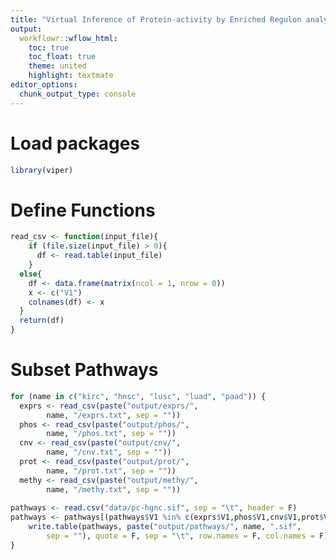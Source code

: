 ```yaml
---
title: "Virtual Inference of Protein-activity by Enriched Regulon analysis (Master Regulator Analysis)"
output:
  workflowr::wflow_html:
    toc: true
    toc_float: true
    theme: united
    highlight: textmate
editor_options:
  chunk_output_type: console
---
```


# Load packages
```r
library(viper)
```

# Define Functions
```r
read_csv <- function(input_file){
    if (file.size(input_file) > 0){
      df <- read.table(input_file)
    }
  else{
    df <- data.frame(matrix(ncol = 1, nrow = 0))
    x <- c("V1")
    colnames(df) <- x
  }
  return(df)
}
```


# Subset Pathways
```r
for (name in c("kirc", "hnsc", "lusc", "luad", "paad")) {
  exprs <- read_csv(paste("output/exprs/",
        name, "/exprs.txt", sep = ""))
  phos <- read_csv(paste("output/phos/",
        name, "/phos.txt", sep = ""))
  cnv <- read_csv(paste("output/cnv/",
        name, "/cnv.txt", sep = ""))
  prot <- read_csv(paste("output/prot/",
        name, "/prot.txt", sep = ""))
  methy <- read_csv(paste("output/methy/",
        name, "/methy.txt", sep = ""))
  
pathways <- read.csv("data/pc-hgnc.sif", sep = "\t", header = F)
pathways <- pathways[(pathways$V1 %in% c(exprs$V1,phos$V1,cnv$V1,prot$V1,phos$V1))|(pathways$V3 %in% c(exprs$V1,phos$V1,cnv$V1,prot$V1,phos$V1)),]
    write.table(pathways, paste("output/pathways/", name, ".sif",
        sep = ""), quote = F, sep = "\t", row.names = F, col.names = F)
}
```

